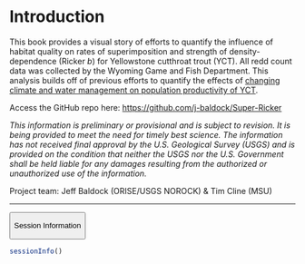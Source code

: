 # Introduction

This book provides a visual story of efforts to quantify the influence of habitat quality on rates of superimposition and strength of density-dependence (Ricker *b*) for Yellowstone cutthroat trout (YCT). All redd count data was collected by the Wyoming Game and Fish Department. This analysis builds off of previous efforts to quantify the effects of [changing climate and water management on population productivity of YCT](https://j-baldock.github.io/YCT-ReddCounts-Ricker/).

Access the GitHub repo here: <https://github.com/j-baldock/Super-Ricker>

*This information is preliminary or provisional and is subject to revision. It is being provided to meet the need for timely best science. The information has not received final approval by the U.S. Geological Survey (USGS) and is provided on the condition that neither the USGS nor the U.S. Government shall be held liable for any damages resulting from the authorized or unauthorized use of the information.*

Project team: Jeff Baldock (ORISE/USGS NOROCK) & Tim Cline (MSU)

------------------------------------------------------------------------

<button class="accordion-button" type="button" data-bs-toggle="collapse" data-bs-target="#collapseOne">

Session Information

</button>

:::: {#collapseOne .accordion-collapse .collapse}
<div>

```r
sessionInfo()
```

</div>
::::
